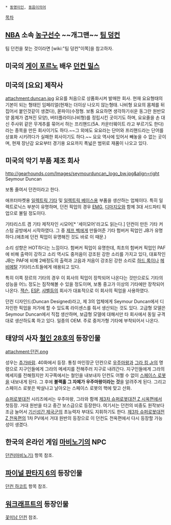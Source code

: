  * [[동명이인]], [[동음이의어]]

[[목차]]

== [[NBA]] 소속 [[농구]]선수 ~~개그맨~~ [[팀 덩컨]] ==
팀 던컨을 찾는 것이라면 [wiki:"팀 덩컨"이쪽]을 참고하자.

== 미국의 [[게이 포르노]] 배우 [[던컨 밀스]] ==

== 미국의 [요요] 제작사 ==
attachment:duncan.jpg
요요를 처음으로 상품화시켜 발매한 회사.
현재 요요형태의 기본이 되는 형태인 임페리얼(현재는 더이상 나오지 않는형태. 나비형 요요의 몸체를 뒤집어서 붙인것같이 생겼다), 몯파이(수정형. 보통 요요하면 생각하기쉬운 동그란 원반모양 몸체가 겹쳐진 모양), 버터플라이(나비형)를 정립시킨 곳이기도 하며, 요요줄을 손 대신 주사위 같은 무게추를 묶어서 하는 프리핸드(5A. 카운터웨이트 라고 부르기도 한다) 라는 종목을 만든 회사이기도 하다.~~그 외에도 요요라는 단어와 프리핸드라는 단어를 상표화 시키려다가 실패한 회사이기도 하다.~~
요요 역사에 있어서 빼놓을 수 없는 곳이며, 현재 장난감 요요부터 경기용 요요까지 폭넓은 범위로 재품이 나오고 있다.

== 미국의 악기 부품 제조 회사 ==
http://gearhounds.com/Images/seymourduncan_logo_bw.jpg&align=right
Seymour Duncan

보통 줄여서 던컨이라고 한다.

애프터마켓용 [[일렉트릭 기타]] 및 [[일렉트릭 베이스]]용 부품을 생산하는 업체이다. 특히 일렉트로닉스 부분이 유명하며, 던컨 픽업의 경우 [[EMG]], [[디마지오]]와 함께 3대 서드파티 픽업으로 불릴 정도이다.

기타리스트 겸 기타 제작자인 시모어[* '세이모어'라고도 읽는다.] 던컨이 만든 기타 커스텀 공방에서 시작하였다. 그 중 [[제프 벡]]에게 만들어준 기타 험버커 픽업인 JB가 유명하다.(애초에 던컨 픽업이 유명해진 것도 바로 이 때문.)

소리 성향은 HOT하다는 느낌이다. 험버커 픽업이 유명한데, 최초의 험버커 픽업인 PAF에 비해 출력이 강하고 소리 역시도 중저음이 강조된 강한 소리를 가지고 있다, 대표작인 JB는 PAF에 비해 2배정도의 출력과 고음과 저음이 강조된 강한 소리로 [[하드 록]]이나 [[헤비메탈]] 기타리스트들에게 애용되고 있다. 

특히 이쪽 장르의 기타의 경우 이 회사의 픽업이 장착되어 나온다는 것만으로도 기타의 성능을 어느 정도는 짐작해볼 수 있을 정도이며, 보통 중고가 이상의 기타에만 장착되어 나온다. [[잭슨]], [[ESP]], [[샤벨]]등의 회사가 대표적으로 이 회사의 픽업을 사용하였다.

던컨 디자인드(Duncan Designed)라고, 제 3의 업체에게 Seymour Duncan에서 디자인한 픽업을 저가에 할 수 있도록 라이센스를 줘서 생산되는 것도 있다. 고급형 모델은 Seymour Duncan에서 직접 생산하며, 보급형 모델에 대해서만 타 회사에서 동일 규격대로 생산하도록 하고 있다. 일종의 OEM. 주로 중저가형 기타에 부착되어서 나온다.

== 태양의 사자 [[철인 28호]]의 등장인물 ==
attachment:던컨.png 

성우는 [[추가바람]]. 40화에서 등장. 통칭 마인장군 던컨으로 [[우주마왕]]과 [[그라 킹 Jr]]의 명령으로 지구인들에게 그라의 메세지를 전해주러 지구로 내려간다. 지구인들에게 그라의 메세지를 전해줬지만 지구쪽에서는 철인을 내보내자 던컨도 어쩔 수 없이 [[스페이스 로봇]]을 내보내게 된다. 그 후에 '''블랙홀 그 자체가 우주마왕이라는 것'''을 알려주게 된다. 그리고 스페이스 로봇은 박살나고 날아오는 스페이스 로봇의 핵에 맞고 산화.

[[슈퍼로봇대전]] 시리즈에서는 우주마왕, 그라와 함께 [[제3차 슈퍼로봇대전 Z 시옥편]]에서 첫등장. 거대 원반을 타고 중간 보스급으로 등장한다. 여기서는 던컨의 비중도 원작보다 조금 늘어서 [[기신성간 제국군]]의 초능력자 부대도 지휘하기도 한다. [[제3차 슈퍼로봇대전 Z 천옥편]]의 1차 PV에서 거대 원반의 등장으로 이 던컨도 천옥편에서 다시 등장할 가능성이 생겼다. 

== 한국의 온라인 게임 [[마비노기]]의 NPC ==
[[던컨(마비노기)]] 항목 참조.

== [[파이널 판타지 6]]의 등장인물 ==
[[던컨 하코트]] 항목 참조.

== [[워크래프트]]의 등장인물 ==
[[꽃미남 던컨]] 참조.
